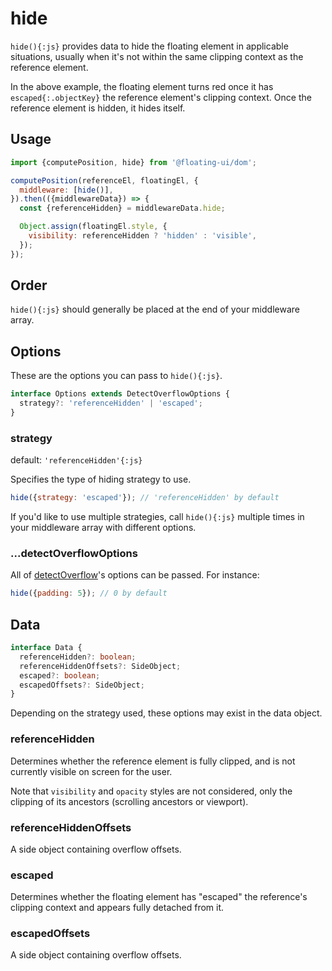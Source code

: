 # hide

`hide(){:js}` provides data to hide the floating element in
applicable situations, usually when it's not within the same
clipping context as the reference element.

<div className="flex flex-col gap-4">
  <Chrome
    label="Scroll up"
    center
    scrollable
    className="h-96"
    scrollHeight={325}
  >
    <Floating
      portaled
      middleware={[{name: 'offset', options: 5}, {name: 'hide'}]}
    >
      <div className="grid place-items-center w-32 h-32 border-2 border-gray-1000 border-dashed" />
    </Floating>
  </Chrome>
</div>

In the above example, the floating element turns red once it has
`escaped{:.objectKey}` the reference element's clipping context.
Once the reference element is hidden, it hides itself.

## Usage

```js
import {computePosition, hide} from '@floating-ui/dom';

computePosition(referenceEl, floatingEl, {
  middleware: [hide()],
}).then(({middlewareData}) => {
  const {referenceHidden} = middlewareData.hide;

  Object.assign(floatingEl.style, {
    visibility: referenceHidden ? 'hidden' : 'visible',
  });
});
```

## Order

`hide(){:js}` should generally be placed at the end of your
middleware array.

## Options

These are the options you can pass to `hide(){:js}`.

```js
interface Options extends DetectOverflowOptions {
  strategy?: 'referenceHidden' | 'escaped';
}
```

### strategy

default: `'referenceHidden'{:js}`

Specifies the type of hiding strategy to use.

```js
hide({strategy: 'escaped'}); // 'referenceHidden' by default
```

If you'd like to use multiple strategies, call `hide(){:js}`
multiple times in your middleware array with different options.

### ...detectOverflowOptions

All of [detectOverflow](/docs/detectOverflow#options)'s options
can be passed. For instance:

```js
hide({padding: 5}); // 0 by default
```

## Data

```ts
interface Data {
  referenceHidden?: boolean;
  referenceHiddenOffsets?: SideObject;
  escaped?: boolean;
  escapedOffsets?: SideObject;
}
```

Depending on the strategy used, these options may exist in the
data object.

### referenceHidden

Determines whether the reference element is fully clipped, and is
not currently visible on screen for the user.

Note that `visibility` and `opacity` styles are not considered,
only the clipping of its ancestors (scrolling ancestors or
viewport).

### referenceHiddenOffsets

A side object containing overflow offsets.

### escaped

Determines whether the floating element has "escaped" the
reference's clipping context and appears fully detached from it.

### escapedOffsets

A side object containing overflow offsets.
